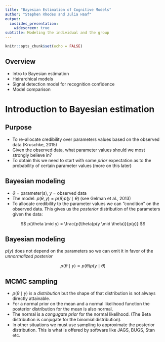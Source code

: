 ```yaml
---
title: "Bayesian Estimation of Cognitive Models"
author: "Stephen Rhodes and Julia Haaf"
output: 
  ioslides_presentation:
    widescreen: true
subtitle: Modeling the individual and the group
---
```


```r
knitr::opts_chunk$set(echo = FALSE)
```

## Overview

- Intro to Bayesian estimation
- Heirarchical models
- Signal detection model for recognition confidence
- Model comparison

# Introduction to Bayesian estimation

## Purpose

- To re-allocate credibility over parameters values based on the observed data (Kruschke, 2015)
- Given the observed data, what parameter values should we most strongly believe in?
- To obtain this we need to start with some *prior* expectation as to the probability of certain parameter values (more on this later)

## Bayesian modeling

- $\theta$ = parameter(s), $y$ = observed data
- The model: $p(\theta, y) = p(\theta)p(y \mid \theta)$ (see Gelman et al., 2013)
- To allocate credibility to the parameter values we can "condition" on the observed data. This gives us the *posterior* distribution of the parameters given the data:

$$
p(\theta \mid y) = \frac{p(\theta)p(y \mid \theta)}{p(y)}
$$

## Bayesian modeling

$p(y)$ does not depend on the parameters so we can omit it in favor of the *unnormalized posterior*

$$
p(\theta \mid y) \propto p(\theta)p(y \mid \theta)
$$

## MCMC sampling

- $p(\theta \mid y)$ is a *distribution* but the shape of that distribution is not always directly attainable.
- For a normal prior on the mean and a normal likelihood function the posterior distribution for the mean is also normal. 
- The normal is a *congugate prior* for the normal likelihood. (The Beta distribution is conjugate for the binomial distribution).
- In other situations we must use sampling to approximate the posterior distribution. This is what is offered by software like JAGS, BUGS, Stan etc.



